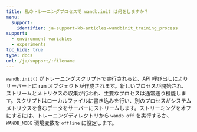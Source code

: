 ---
title: 私のトレーニングプロセスで wandb.init は何をしますか？
menu:
  support:
    identifier: ja-support-kb-articles-wandbinit_training_process
support:
  - environment variables
  - experiments
toc_hide: true
type: docs
url: /ja/support/:filename
---
`wandb.init()` がトレーニングスクリプトで実行されると、API 呼び出しによりサーバー上に run オブジェクトが作成されます。新しいプロセスが開始され、ストリームとメトリクスの収集が行われ、主要なプロセスは通常通り機能します。スクリプトはローカルファイルに書き込みを行い、別のプロセスがシステムメトリクスを含むデータをサーバーにストリームします。ストリーミングをオフにするには、トレーニングディレクトリから `wandb off` を実行するか、`WANDB_MODE` 環境変数を `offline` に設定します。